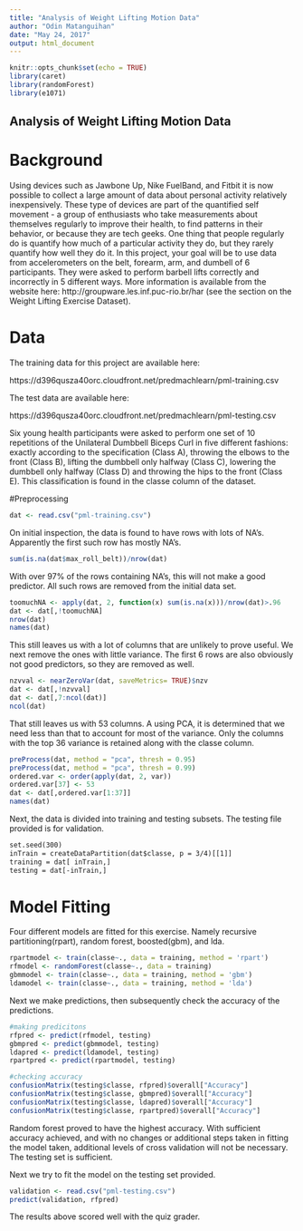 ---
title: "Analysis of Weight Lifting Motion Data"
author: "Odin Matanguihan"
date: "May 24, 2017"
output: html_document
---

```{r setup, include=FALSE}
knitr::opts_chunk$set(echo = TRUE)
library(caret)
library(randomForest)
library(e1071)
```

## Analysis of Weight Lifting Motion Data

# Background

Using devices such as Jawbone Up, Nike FuelBand, and Fitbit it is now possible to collect a large amount of data about personal activity relatively inexpensively. These type of devices are part of the quantified self movement - a group of enthusiasts who take measurements about themselves regularly to improve their health, to find patterns in their behavior, or because they are tech geeks. One thing that people regularly do is quantify how much of a particular activity they do, but they rarely quantify how well they do it. In this project, your goal will be to use data from accelerometers on the belt, forearm, arm, and dumbell of 6 participants. They were asked to perform barbell lifts correctly and incorrectly in 5 different ways. More information is available from the website here: http://groupware.les.inf.puc-rio.br/har (see the section on the Weight Lifting Exercise Dataset).

# Data

The training data for this project are available here:

https://d396qusza40orc.cloudfront.net/predmachlearn/pml-training.csv

The test data are available here:

https://d396qusza40orc.cloudfront.net/predmachlearn/pml-testing.csv

Six young health participants were asked to perform one set of 10 repetitions of the Unilateral Dumbbell Biceps Curl in five different fashions: exactly according to the specification (Class A), throwing the elbows to the front (Class B), lifting the dumbbell only halfway (Class C), lowering the dumbbell only halfway (Class D) and throwing the hips to the front (Class E).  This classification is found in the classe column of the dataset.

#Preprocessing

```{r}

dat <- read.csv("pml-training.csv")

```

On initial inspection, the data is found to have rows with lots of NA's.  Apparently the first such row has mostly NA's.

```{r}
sum(is.na(dat$max_roll_belt))/nrow(dat)
```

With over 97% of the rows containing NA's, this will not make a good predictor.  All such rows are removed from the initial data set.

```{r}
toomuchNA <- apply(dat, 2, function(x) sum(is.na(x)))/nrow(dat)>.96
dat <- dat[,!toomuchNA]
nrow(dat)
names(dat)
```

This still leaves us with a lot of columns that are unlikely to prove useful.  We next remove the ones with little variance.  The first 6 rows are also obviously not good predictors, so they are removed as well.

```{r}
nzvval <- nearZeroVar(dat, saveMetrics= TRUE)$nzv
dat <- dat[,!nzvval]
dat <- dat[,7:ncol(dat)]
ncol(dat)
```

That still leaves us with 53 columns.  A using PCA, it is determined that we need less than that to account for most of the variance.  Only the columns with the top 36 variance is retained along with the classe column.

```{r}
preProcess(dat, method = "pca", thresh = 0.95)
preProcess(dat, method = "pca", thresh = 0.99)
ordered.var <- order(apply(dat, 2, var))
ordered.var[37] <- 53
dat <- dat[,ordered.var[1:37]]
names(dat)
```

Next, the data is divided into training and testing subsets.  The testing file provided is for validation.

```{4}
set.seed(300)
inTrain = createDataPartition(dat$classe, p = 3/4)[[1]]
training = dat[ inTrain,]
testing = dat[-inTrain,]
```

# Model Fitting

Four different models are fitted for this exercise.  Namely recursive partitioning(rpart), random forest, boosted(gbm), and lda.

```{r}
rpartmodel <- train(classe~., data = training, method = 'rpart')
rfmodel <- randomForest(classe~., data = training)
gbmmodel <- train(classe~., data = training, method = 'gbm')
ldamodel <- train(classe~., data = training, method = 'lda')
```

Next we make predictions, then subsequently check the accuracy of the predictions.

```{r}
#making predicitons
rfpred <- predict(rfmodel, testing)
gbmpred <- predict(gbmmodel, testing)
ldapred <- predict(ldamodel, testing)
rpartpred <- predict(rpartmodel, testing)

#checking accuracy
confusionMatrix(testing$classe, rfpred)$overall["Accuracy"]
confusionMatrix(testing$classe, gbmpred)$overall["Accuracy"]
confusionMatrix(testing$classe, ldapred)$overall["Accuracy"]
confusionMatrix(testing$classe, rpartpred)$overall["Accuracy"]
```

Random forest proved to have the highest accuracy.  With sufficient accuracy achieved, and with no changes or additional steps taken in fitting the model taken, additional levels of cross validation will not be necessary.  The testing set is sufficient.

Next we try to fit the model on the testing set provided.

```{r}
validation <- read.csv("pml-testing.csv")
predict(validation, rfpred)
```

The results above scored well with the quiz grader.